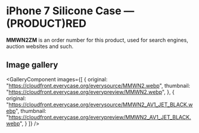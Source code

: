 
# iPhone 7 Silicone Case — (PRODUCT)RED

<Callout type='info' emoji='👉🏻'>**MMWN2ZM** is an order number for this product, used for search engines, auction websites and such.</Callout>

## Image gallery

<GalleryComponent
    images={[
      {
        original: "https://cloudfront.everycase.org/everysource/MMWN2.webp",
        thumbnail: "https://cloudfront.everycase.org/everypreview/MMWN2.webp",
      },
      {
        original: "https://cloudfront.everycase.org/everysource/MMWN2_AV1_JET_BLACK.webp",
        thumbnail: "https://cloudfront.everycase.org/everypreview/MMWN2_AV1_JET_BLACK.webp",
      }
    ]}
  />
